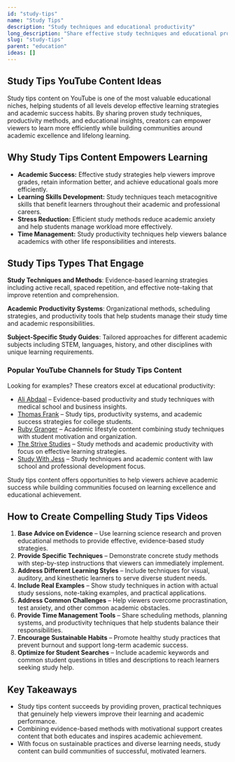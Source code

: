 ```yaml
---
id: "study-tips"
name: "Study Tips"
description: "Study techniques and educational productivity"
long_description: "Share effective study techniques and educational productivity methods"
slug: "study-tips"
parent: "education"
ideas: []
---
```


## Study Tips YouTube Content Ideas

Study tips content on YouTube is one of the most valuable educational niches, helping students of all levels develop effective learning strategies and academic success habits. By sharing proven study techniques, productivity methods, and educational insights, creators can empower viewers to learn more efficiently while building communities around academic excellence and lifelong learning.

## Why Study Tips Content Empowers Learning

- **Academic Success:** Effective study strategies help viewers improve grades, retain information better, and achieve educational goals more efficiently.  
- **Learning Skills Development:** Study techniques teach metacognitive skills that benefit learners throughout their academic and professional careers.  
- **Stress Reduction:** Efficient study methods reduce academic anxiety and help students manage workload more effectively.  
- **Time Management:** Study productivity techniques help viewers balance academics with other life responsibilities and interests.  

## Study Tips Types That Engage

**Study Techniques and Methods**: Evidence-based learning strategies including active recall, spaced repetition, and effective note-taking that improve retention and comprehension.

**Academic Productivity Systems**: Organizational methods, scheduling strategies, and productivity tools that help students manage their study time and academic responsibilities.

**Subject-Specific Study Guides**: Tailored approaches for different academic subjects including STEM, languages, history, and other disciplines with unique learning requirements.

### Popular YouTube Channels for Study Tips Content

Looking for examples? These creators excel at educational productivity:  
- [Ali Abdaal](https://www.youtube.com/@aliabdaal) – Evidence-based productivity and study techniques with medical school and business insights.  
- [Thomas Frank](https://www.youtube.com/@Thomasfrank) – Study tips, productivity systems, and academic success strategies for college students.  
- [Ruby Granger](https://www.youtube.com/@StudyWithRuby) – Academic lifestyle content combining study techniques with student motivation and organization.  
- [The Strive Studies](https://www.youtube.com/@TheStriveStudies) – Study methods and academic productivity with focus on effective learning strategies.  
- [Study With Jess](https://www.youtube.com/@StudyWithJess) – Study techniques and academic content with law school and professional development focus.  

Study tips content offers opportunities to help viewers achieve academic success while building communities focused on learning excellence and educational achievement.

## How to Create Compelling Study Tips Videos

1. **Base Advice on Evidence** – Use learning science research and proven educational methods to provide effective, evidence-based study strategies.  
2. **Provide Specific Techniques** – Demonstrate concrete study methods with step-by-step instructions that viewers can immediately implement.  
3. **Address Different Learning Styles** – Include techniques for visual, auditory, and kinesthetic learners to serve diverse student needs.  
4. **Include Real Examples** – Show study techniques in action with actual study sessions, note-taking examples, and practical applications.  
5. **Address Common Challenges** – Help viewers overcome procrastination, test anxiety, and other common academic obstacles.  
6. **Provide Time Management Tools** – Share scheduling methods, planning systems, and productivity techniques that help students balance their responsibilities.  
7. **Encourage Sustainable Habits** – Promote healthy study practices that prevent burnout and support long-term academic success.  
8. **Optimize for Student Searches** – Include academic keywords and common student questions in titles and descriptions to reach learners seeking study help.  

## Key Takeaways

- Study tips content succeeds by providing proven, practical techniques that genuinely help viewers improve their learning and academic performance.  
- Combining evidence-based methods with motivational support creates content that both educates and inspires academic achievement.  
- With focus on sustainable practices and diverse learning needs, study content can build communities of successful, motivated learners.